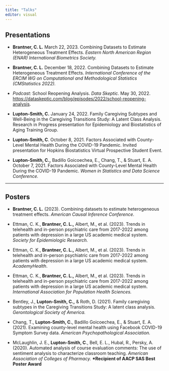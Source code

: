 ```yaml
---
title: "Talks"
editor: visual
---
```


## Presentations

-   **Brantner, C. L.** March 22, 2023. Combining Datasets to Estimate Heterogeneous Treatment Effects. *Eastern North American Region (ENAR) International Biometrics Society.*

-   **Brantner, C. L.** December 18, 2022. Combining Datasets to Estimate Heterogeneous Treatment Effects. *International Conference of the ERCIM WG on Computational and Methodological Statistics (CMStatistics 2022).*

-   *Podcast:* School Reopening Analysis. *Data Skeptic.* May 30, 2022. <https://dataskeptic.com/blog/episodes/2022/school-reopening-analysis>.

-   **Lupton-Smith, C.** January 24, 2022. Family Caregiving Subtypes and Well-Being in the Caregiving Transitions Study: A Latent Class Analysis. Research in Progress presentation for Epidemiology and Biostatistics of Aging Training Group.

-   **Lupton-Smith, C**. October 8, 2021. Factors Associated with County-Level Mental Health During the COVID-19 Pandemic. Invited presentation for Hopkins Biostatistics Virtual Prospective Student Event.

-   **Lupton-Smith, C.,** Badillo Goicoechea, E., Chang, T., & Stuart, E. A. October 7, 2021. Factors Associated with County-Level Mental Health During the COVID-19 Pandemic. *Women in Statistics and Data Science Conference.*

------------------------------------------------------------------------

## Posters

-   **Brantner, C. L.** (2023). Combining datasets to estimate heterogeneous treatment effects. *American Causal Inference Conference.*

-   Ettman, C. K., **Brantner, C. L.,** Albert, M., et al. (2023). Trends in telehealth and in-person psychiatric care from 2017-2022 among patients with depression in a large US academic medical system. *Society for Epidemiologic Research.*

-   Ettman, C. K., **Brantner, C. L.,** Albert, M., et al. (2023). Trends in telehealth and in-person psychiatric care from 2017-2022 among patients with depression in a large US academic medical system. *AcademyHealth*.

-   Ettman, C. K., **Brantner, C. L.,** Albert, M., et al. (2023). Trends in telehealth and in-person psychiatric care from 2017-2022 among patients with depression in a large US academic medical system. *International Association for Population Health Sciences.*

-   Bentley, J., **Lupton-Smith, C.,** & Roth, D. (2021). Family caregiving subtypes in the Caregiving Transitions Study: A latent class analysis. *Gerontological Society of America.*

-   Chang, T., **Lupton-Smith, C.**, Badillo Goicoechea, E., & Stuart, E. A. (2021). Examining county-level mental health using Facebook COVID-19 Symptom Survey data. *American Psychopathological Association.*

-   McLaughlin, J. E., **Lupton-Smith, C**., Bell, E. L., Hubal, R., Persky, A. (2020). Automated analysis of course evaluation comments: The use of sentiment analysis to characterize classroom teaching. *American Association of Colleges of Pharmacy.* **\*Recipient of AACP SAS Best Poster Award**
